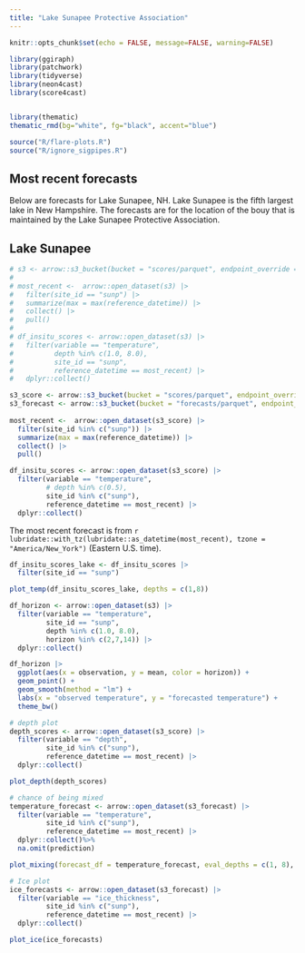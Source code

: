 ```yaml
---
title: "Lake Sunapee Protective Association"
---
```


```r
knitr::opts_chunk$set(echo = FALSE, message=FALSE, warning=FALSE)
```

```r
library(ggiraph)
library(patchwork)
library(tidyverse)
library(neon4cast)
library(score4cast)


library(thematic)
thematic_rmd(bg="white", fg="black", accent="blue")

source("R/flare-plots.R")
source("R/ignore_sigpipes.R")


```

## Most recent forecasts

Below are forecasts for Lake Sunapee, NH. Lake Sunapee is the fifth largest lake in New Hampshire. The forecasts are for the location of the bouy that is maintained by the Lake Sunapee Protective Association.

::: panel-tabset
## Lake Sunapee

```r
# s3 <- arrow::s3_bucket(bucket = "scores/parquet", endpoint_override = "s3.flare-forecast.org", anonymous = TRUE)
# 
# most_recent <-  arrow::open_dataset(s3) |> 
#   filter(site_id == "sunp") |> 
#   summarize(max = max(reference_datetime)) |> 
#   collect() |> 
#   pull()
# 
# df_insitu_scores <- arrow::open_dataset(s3) |> 
#   filter(variable == "temperature",
#          depth %in% c(1.0, 8.0),
#          site_id == "sunp",
#          reference_datetime == most_recent) |> 
#   dplyr::collect()

s3_score <- arrow::s3_bucket(bucket = "scores/parquet", endpoint_override = "s3.flare-forecast.org", anonymous = TRUE)
s3_forecast <- arrow::s3_bucket(bucket = "forecasts/parquet", endpoint_override = "s3.flare-forecast.org", anonymous = TRUE)
  
most_recent <-  arrow::open_dataset(s3_score) |> 
  filter(site_id %in% c("sunp")) |> 
  summarize(max = max(reference_datetime)) |> 
  collect() |> 
  pull()

df_insitu_scores <- arrow::open_dataset(s3_score) |> 
  filter(variable == "temperature",
         # depth %in% c(0.5),
         site_id %in% c("sunp"),
         reference_datetime == most_recent) |> 
  dplyr::collect()
```

The most recent forecast is from `r lubridate::with_tz(lubridate::as_datetime(most_recent), tzone = "America/New_York")` (Eastern U.S. time).

```r
df_insitu_scores_lake <- df_insitu_scores |> 
  filter(site_id == "sunp")

plot_temp(df_insitu_scores_lake, depths = c(1,8)) 
```

```r
df_horizon <- arrow::open_dataset(s3) |> 
  filter(variable == "temperature",
         site_id == "sunp",
         depth %in% c(1.0, 8.0),
         horizon %in% c(2,7,14)) |> 
  dplyr::collect()

df_horizon |> 
  ggplot(aes(x = observation, y = mean, color = horizon)) +
  geom_point() +
  geom_smooth(method = "lm") + 
  labs(x = "observed temperature", y = "forecasted temperature") +
  theme_bw()


```

```r
# depth plot
depth_scores <- arrow::open_dataset(s3_score) |> 
  filter(variable == "depth",
         site_id %in% c("sunp"),
         reference_datetime == most_recent) |> 
  dplyr::collect()

plot_depth(depth_scores) 
```

```r
# chance of being mixed
temperature_forecast <- arrow::open_dataset(s3_forecast) |> 
  filter(variable == "temperature",
         site_id %in% c("sunp"),
         reference_datetime == most_recent) |> 
  dplyr::collect()%>%
  na.omit(prediction)

plot_mixing(forecast_df = temperature_forecast, eval_depths = c(1, 8), use_density = T, threshold = 0.1)

```

```r
# Ice plot
ice_forecasts <- arrow::open_dataset(s3_forecast) |> 
  filter(variable == "ice_thickness",
         site_id %in% c("sunp"),
         reference_datetime == most_recent) |> 
  dplyr::collect()

plot_ice(ice_forecasts)
```

:::
